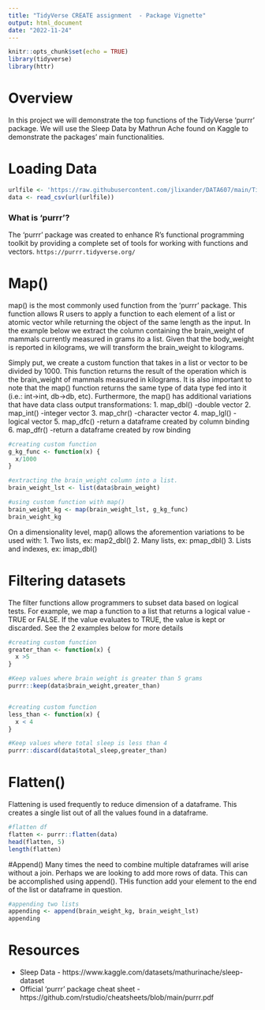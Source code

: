 ---
title: "TidyVerse CREATE assignment  - Package Vignette"
output: html_document
date: "2022-11-24"
---

```{r setup, include=FALSE}
knitr::opts_chunk$set(echo = TRUE)
library(tidyverse)
library(httr)
```

# Overview
In this project we will demonstrate the top functions of the TidyVerse 'purrr' package. We will use the Sleep Data by Mathrun Ache found on Kaggle to demonstrate the packages' main functionalities.

# Loading Data
```{r}

urlfile <- 'https://raw.githubusercontent.com/jlixander/DATA607/main/Tidyverse_package_project/Data/dataset_2191_sleep.csv'
data <- read_csv(url(urlfile))
```

### What is 'purrr'?
The 'purrr' package was created to enhance R's functional programming toolkit by providing a complete set of tools for working with functions and vectors.
`https://purrr.tidyverse.org/`


# Map()
map() is the most commonly used function from the 'purrr' package. This function allows R users to apply a function to each element of a list or atomic vector while returning the object of the same length as the input. In the example below we extract the column containing the brain_weight of mammals currently measured in grams ito a list. Given that the body_weight is reported in kilograms, we will transform the brain_weight to kilograms. 

Simply put, we create a custom function that takes in a list or vector to be divided by 1000. This function returns the result of the operation which is the brain_weight of mammals measured in kilograms. It is also important to note that the map() function returns the same type of data type fed into it (i.e.: int->int, db->db, etc). Furthermore, the map() has additional variations that have data class output transformations:
1. map_dbl() -double vector
2. map_int() -integer vector
3. map_chr() -character vector
4. map_lgl() -logical vector
5. map_dfc() -return a dataframe created by column binding
6. map_dfr() -return a dataframe created by row binding


```{r, map() example}
#creating custom function
g_kg_func <- function(x) {
  x/1000
}

#extracting the brain_weight column into a list.
brain_weight_lst <- list(data$brain_weight)

#using custom function with map()
brain_weight_kg <- map(brain_weight_lst, g_kg_func)
brain_weight_kg
```
On a dimensionality level, map() allows the aforemention variations to be used with:
1. Two lists, ex: map2_dbl()
2. Many lists, ex: pmap_dbl()
3. Lists and indexes, ex: imap_dbl()


# Filtering datasets
The filter functions allow programmers to subset data based on logical tests. For example, we map a function to a list that returns a logical value - TRUE or FALSE. If the value evaluates to TRUE, the value is kept or discarded. See the 2 examples below for more details


```{r}
#creating custom function
greater_than <- function(x) {
  x >5
}

#Keep values where brain weight is greater than 5 grams
purrr::keep(data$brain_weight,greater_than)


#creating custom function
less_than <- function(x) {
  x < 4
}

#Keep values where total sleep is less than 4
purrr::discard(data$total_sleep,greater_than)
```
# Flatten()
Flattening is used frequently to reduce dimension of a dataframe. This creates a single list out of all the values found in a dataframe.
```{r}
#flatten df
flatten <- purrr::flatten(data)
head(flatten, 5)
length(flatten)
```
#Append()
Many times the need to combine multiple dataframes will arise without a join. Perhaps we are looking to add more rows of data. This can be accomplished using append(). THis function add your element to the end of the list or dataframe in question.
```{r}
#appending two lists
appending <- append(brain_weight_kg, brain_weight_lst)
appending
```

# Resources

* Sleep Data - https://www.kaggle.com/datasets/mathurinache/sleep-dataset
* Official 'purrr' package cheat sheet - https://github.com/rstudio/cheatsheets/blob/main/purrr.pdf
